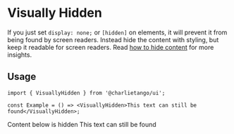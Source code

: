 
<Meta title="Components/Visually Hidden" component={VisuallyHidden} />

# Visually Hidden

If you just set `display: none;` or `[hidden]` on elements, it will prevent it from being found by
screen readers. Instead hide the content with styling, but keep it readable for screen readers. Read
[how to hide content](https://a11yproject.com/posts/how-to-hide-content/) for more insights.

## Usage

```tsx
import { VisuallyHidden } from '@charlietango/ui';

const Example = () => <VisuallyHidden>This text can still be found</VisuallyHidden>;
```

<Preview>
  <div>
    <Heading as="h3">Content below is hidden</Heading>
    <VisuallyHidden>This text can still be found</VisuallyHidden>
  </div>
</Preview>
